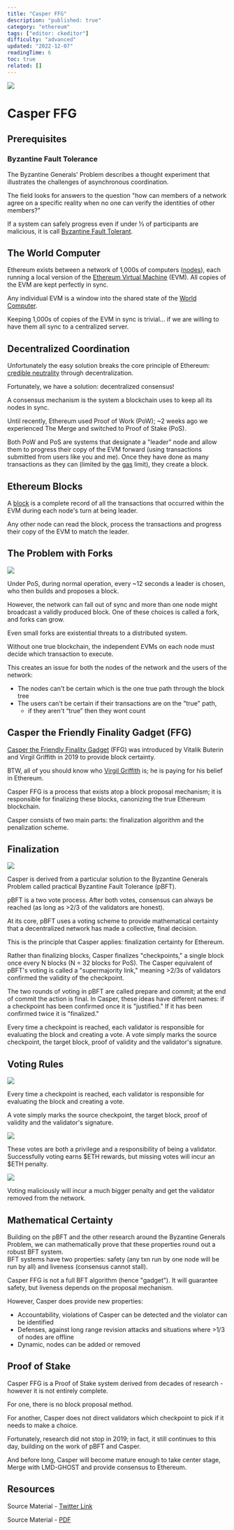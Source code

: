 ```yaml
---
title: "Casper FFG"
description: "published: true"
category: "ethereum"
tags: ["editor: ckeditor"]
difficulty: "advanced"
updated: "2022-12-07"
readingTime: 6
toc: true
related: []
---
```


![](/images/casper-ffg-1.jpeg)

# Casper FFG

## Prerequisites

### Byzantine Fault Tolerance

The Byzantine Generals' Problem describes a thought experiment that illustrates the challenges of asynchronous coordination. 

The field looks for answers to the question "how can members of a network agree on a specific reality when no one can verify the identities of other members?"

If a system can safely progress even if under ⅓ of participants are malicious, it is call [Byzantine Fault Tolerant](/concepts/bft).

## The World Computer

Ethereum exists between a network of 1,000s of computers ([nodes](https://inevitableeth.com/home/ethereum/network/node)), each running a local version of the [Ethereum Virtual Machine](https://inevitableeth.com/home/ethereum/evm) (EVM). All copies of the EVM are kept perfectly in sync. 

Any individual EVM is a window into the shared state of the [World Computer](https://inevitableeth.com/home/ethereum/world-computer).

Keeping 1,000s of copies of the EVM in sync is trivial... if we are willing to have them all sync to a centralized server.

## Decentralized Coordination

Unfortunately the easy solution breaks the core principle of Ethereum: [credible neutrality](https://inevitableeth.com/home/concepts/credible-neutrality) through decentralization.

Fortunately, we have a solution: decentralized consensus! 

A consensus mechanism is the system a blockchain uses to keep all its nodes in sync. 

Until recently, Ethereum used Proof of Work (PoW); ~2 weeks ago we experienced The Merge and switched to Proof of Stake (PoS).

Both PoW and PoS are systems that designate a "leader" node and allow them to progress their copy of the EVM forward (using transactions submitted from users like you and me). Once they have done as many transactions as they can (limited by the [gas](https://inevitableeth.com/home/concepts/gas) limit), they create a block.

## Ethereum Blocks

A [block](https://inevitableeth.com/home/ethereum/blockchain/block) is a complete record of all the transactions that occurred within the EVM during each node's turn at being leader. 

Any other node can read the block, process the transactions and progress their copy of the EVM to match the leader.

## The Problem with Forks

![](/images/casper-ffg-2.jpeg)

Under PoS, during normal operation, every ~12 seconds a leader is chosen, who then builds and proposes a block. 

However, the network can fall out of sync and more than one node might broadcast a validly produced block. One of these choices is called a fork, and forks can grow. 

Even small forks are existential threats to a distributed system. 

Without one true blockchain, the independent EVMs on each node must decide which transaction to execute.

This creates an issue for both the nodes of the network and the users of the network: 

*   The nodes can't be certain which is the one true path through the block tree
*   The users can't be certain if their transactions are on the "true" path,  
    *   if they aren't “true” then they wont count

## Casper the Friendly Finality Gadget (FFG)

[Casper the Friendly Finality Gadget](https://arxiv.org/pdf/1710.09437.pdf) (FFG) was introduced by Vitalik Buterin and Virgil Griffith in 2019 to provide block certainty.

BTW, all of you should know who [Virgil Griffith](https://en.wikipedia.org/wiki/Virgil_Griffith) is; he is paying for his belief in Ethereum.

Casper FFG is a process that exists atop a block proposal mechanism; it is responsible for finalizing these blocks, canonizing the true Ethereum blockchain.

Casper consists of two main parts: the finalization algorithm and the penalization scheme.

## Finalization

![](/images/casper-ffg-3.jpeg)

Casper is derived from a particular solution to the Byzantine Generals Problem called practical Byzantine Fault Tolerance (pBFT). 

pBFT is a two vote process. After both votes, consensus can always be reached (as long as >2/3 of the validators are honest).

At its core, pBFT uses a voting scheme to provide mathematical certainty that a decentralized network has made a collective, final decision.

This is the principle that Casper applies: finalization certainty for Ethereum.

Rather than finalizing blocks, Casper finalizes "checkpoints," a single block once every N blocks (N = 32 blocks for PoS). The Casper equivalent of pBFT's voting is called a "supermajority link," meaning >2/3s of validators confirmed the validity of the checkpoint.

The two rounds of voting in pBFT are called prepare and commit; at the end of commit the action is final. In Casper, these ideas have different names: if a checkpoint has been confirmed once it is "justified." If it has been confirmed twice it is "finalized."

  
Every time a checkpoint is reached, each validator is responsible for evaluating the block and creating a vote. A vote simply marks the source checkpoint, the target block, proof of validity and the validator's signature.

## Voting Rules

![](/images/casper-ffg-4.jpeg)

Every time a checkpoint is reached, each validator is responsible for evaluating the block and creating a vote. 

A vote simply marks the source checkpoint, the target block, proof of validity and the validator's signature.

![](/images/casper-ffg-6.png)

These votes are both a privilege and a responsibility of being a validator. Successfully voting earns $ETH rewards, but missing votes will incur an $ETH penalty. 

![](/images/casper-ffg-5.jpeg)

Voting maliciously will incur a much bigger penalty and get the validator removed from the network.

## Mathematical Certainty

Building on the pBFT and the other research around the Byzantine Generals Problem, we can mathematically prove that these properties round out a robust BFT system.   
BFT systems have two properties: safety (any txn run by one node will be run by all) and liveness (consensus cannot stall). 

Casper FFG is not a full BFT algorithm (hence "gadget"). It will guarantee safety, but liveness depends on the proposal mechanism.

However, Casper does provide new properties: 

*   Accountability, violations of Casper can be detected and the violator can be identified 
*   Defenses, against long range revision attacks and situations where >1/3 of nodes are offline 
*   Dynamic, nodes can be added or removed

## Proof of Stake

Casper FFG is a Proof of Stake system derived from decades of research - however it is not entirely complete. 

For one, there is no block proposal method. 

For another, Casper does not direct validators which checkpoint to pick if it needs to make a choice.

Fortunately, research did not stop in 2019; in fact, it still continues to this day, building on the work of pBFT and Casper. 

And before long, Casper will become mature enough to take center stage, Merge with LMD-GHOST and provide consensus to Ethereum.

## Resources

Source Material - [Twitter Link](https://twitter.com/logarithmicrex/status/1576721911265996800)

Source Material - [PDF](/twitter-pdf-2022-10-02_casper_ffg.pdf)
